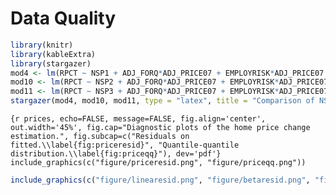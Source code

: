 \appendix

# Data Quality

```r
library(knitr)
library(kableExtra)
library(stargazer)
mod4 <- lm(RPCT ~ NSP1 + ADJ_FORQ*ADJ_PRICE07 + EMPLOYRISK*ADJ_PRICE07 + UNEMCHG + MEDHHI + ADJ_FORQ*DENSITY + TENURE + TENURE2 + OLD + VAP_B + VAP_H + VAP_H2 + VAP_A + VAP_W*WHITESOMECOL + EVANRATE + LDSRATE + PVI08, wide)
mod10 <- lm(RPCT ~ NSP2 + ADJ_FORQ*ADJ_PRICE07 + EMPLOYRISK*ADJ_PRICE07 + UNEMCHG + MEDHHI + ADJ_FORQ*DENSITY + TENURE + TENURE2 + OLD + VAP_B + VAP_H + VAP_H2 + VAP_A + VAP_W*WHITESOMECOL + EVANRATE + LDSRATE + PVI08, wide)
mod11 <- lm(RPCT ~ NSP3 + ADJ_FORQ*ADJ_PRICE07 + EMPLOYRISK*ADJ_PRICE07 + UNEMCHG + MEDHHI + ADJ_FORQ*DENSITY + TENURE + TENURE2 + OLD + VAP_B + VAP_H + VAP_H2 + VAP_A + VAP_W*WHITESOMECOL + EVANRATE + LDSRATE + PVI08, wide)
stargazer(mod4, mod10, mod11, type = "latex", title = "Comparison of NSP Effects", label = "tab:compnsp", df = F, align = T, report = "vc*", header = F, digits = 4, no.space = T, covariate.labels = c(NA, NA, NA, "2010 forelcosure rate", "Home price change `07--`10", "Labor risk", "Unemployment change `05--`10", "Median household income (000s)", "Population density", "Tenure in home", "Squared tenure", "65-and-up \\%", "Black \\%", "Hispanic \\%", "Hispanic \\% squared", "Asian \\%", "White \\%", "White: some college or less \\%", "Evangelical \\%", "L.D.S. \\%", "Cook PVI 2008", "Price change $\\times$ foreclosure rate", "Price change $\\times$ labor risk", "Foreclosure rate $\\times$ density", "White \\% $\\times$ some college or less"), dep.var.labels = "Republican vote percentage", column.sep.width = "1pt", model.numbers = F, column.labels = c("(4)", "(10)", "(11)"))
```

```{r prices, echo=FALSE, message=FALSE, fig.align='center', out.width='45%', fig.cap="Diagnostic plots of the home price change estimation.", fig.subcap=c("Residuals on fitted.\\label{fig:priceresid}", "Quantile-quantile distribution.\\label{fig:priceqq}"), dev='pdf'}
include_graphics(c("figure/priceresid.png", "figure/priceqq.png"))
```

```r
include_graphics(c("figure/linearesid.png", "figure/betaresid.png", "figure/lineartpresid.png", "figure/betatpresid.png"))
```

<!-- Here is where I entered my nomenclature-->
\nomenclature{FHA}{Federal Housing Authority}
\nomenclature{FHFA}{Federal Housing Finance Association}
\nomenclature{HERA}{Housing and Economic Recovery Act of 2008}
\nomenclature{HUD}{Department of Housing and Urban Development}
\nomenclature{MBS}{Mortgage-backed security}
\nomenclature{PVI}{Cook Partisan Voting Index}
\nomenclature{VTD}{Voting tabulation district}
\nomenclature{NSP}{Neighborhood Stabilization Program}
\nomenclature{HOA}{Homeowner association}
\nomenclature{SPV}{Special-purpose vehicle}
\nomenclature{ARRA}{American Recovery and Reinvestment Act of 2009}
\nomenclature{MEW}{Mortgage equity withdrawal}
\nomenclature{MPC}{Marginal propensity to consume}
\nomenclature{HELOC}{Home equity line of credit}
